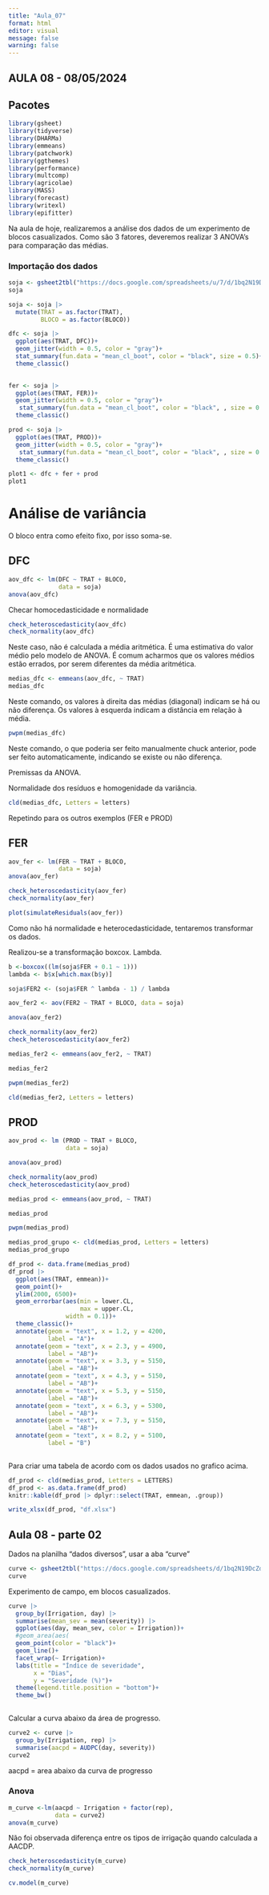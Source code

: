```yaml
---
title: "Aula_07"
format: html
editor: visual
message: false
warning: false
---
```


## AULA 08 - 08/05/2024

## Pacotes

```r
library(gsheet)
library(tidyverse)
library(DHARMa)
library(emmeans)
library(patchwork)
library(ggthemes)
library(performance)
library(multcomp)
library(agricolae)
library(MASS)
library(forecast)
library(writexl)
library(epifitter)
```

Na aula de hoje, realizaremos a análise dos dados de um experimento de blocos casualizados. Como são 3 fatores, deveremos realizar 3 ANOVA's para comparação das médias.

### Importação dos dados

```r
soja <- gsheet2tbl("https://docs.google.com/spreadsheets/u/7/d/1bq2N19DcZdtax2fQW9OHSGMR0X2__Z9T/edit#gid=866852711")
soja
```

```r
soja <- soja |> 
  mutate(TRAT = as.factor(TRAT),
         BLOCO = as.factor(BLOCO))

```

```r
dfc <- soja |> 
  ggplot(aes(TRAT, DFC))+
  geom_jitter(width = 0.5, color = "gray")+
  stat_summary(fun.data = "mean_cl_boot", color = "black", size = 0.5)+
  theme_classic()
  

fer <- soja |> 
  ggplot(aes(TRAT, FER))+
  geom_jitter(width = 0.5, color = "gray")+
   stat_summary(fun.data = "mean_cl_boot", color = "black", , size = 0.5)+
  theme_classic()

prod <- soja |> 
  ggplot(aes(TRAT, PROD))+
  geom_jitter(width = 0.5, color = "gray")+
   stat_summary(fun.data = "mean_cl_boot", color = "black", , size = 0.5)+
  theme_classic()

plot1 <- dfc + fer + prod
plot1
```

# Análise de variância

O bloco entra como efeito fixo, por isso soma-se.

## DFC

```r
aov_dfc <- lm(DFC ~ TRAT + BLOCO,
              data = soja)
anova(aov_dfc)
```

Checar homocedasticidade e normalidade

```r
check_heteroscedasticity(aov_dfc)
check_normality(aov_dfc)
```

Neste caso, não é calculada a média aritmética. É uma estimativa do valor médio pelo modelo de ANOVA. É comum acharmos que os valores médios estão errados, por serem diferentes da média aritmética.

```r
medias_dfc <- emmeans(aov_dfc, ~ TRAT)
medias_dfc
```

Neste comando, os valores à direita das médias (diagonal) indicam se há ou não diferença. Os valores à esquerda indicam a distância em relação à média.

```r
pwpm(medias_dfc)
```

Neste comando, o que poderia ser feito manualmente chuck anterior, pode ser feito automaticamente, indicando se existe ou não diferença.

Premissas da ANOVA.

Normalidade dos resíduos e homogenidade da variância.

```r
cld(medias_dfc, Letters = letters)
```

Repetindo para os outros exemplos (FER e PROD)

## FER

```r
aov_fer <- lm(FER ~ TRAT + BLOCO,
              data = soja)
anova(aov_fer)
```

```r
check_heteroscedasticity(aov_fer)
check_normality(aov_fer)

plot(simulateResiduals(aov_fer))
```

Como não há normalidade e heterocedasticidade, tentaremos transformar os dados.

Realizou-se a transformação boxcox. Lambda.

```r
b <-boxcox((lm(soja$FER + 0.1 ~ 1)))
lambda <- b$x[which.max(b$y)]
```

```r
soja$FER2 <- (soja$FER ^ lambda - 1) / lambda

aov_fer2 <- aov(FER2 ~ TRAT + BLOCO, data = soja)

anova(aov_fer2)

check_normality(aov_fer2)
check_heteroscedasticity(aov_fer2)
```

```r
medias_fer2 <- emmeans(aov_fer2, ~ TRAT)

medias_fer2

pwpm(medias_fer2)

cld(medias_fer2, Letters = letters)
```

## PROD

```r
aov_prod <- lm (PROD ~ TRAT + BLOCO, 
                data = soja)

anova(aov_prod)

check_normality(aov_prod)
check_heteroscedasticity(aov_prod)

medias_prod <- emmeans(aov_prod, ~ TRAT)

medias_prod

pwpm(medias_prod)

medias_prod_grupo <- cld(medias_prod, Letters = letters)
medias_prod_grupo
```

```r
df_prod <- data.frame(medias_prod)
df_prod |> 
  ggplot(aes(TRAT, emmean))+
  geom_point()+
  ylim(2000, 6500)+
  geom_errorbar(aes(min = lower.CL,
                    max = upper.CL,
                width = 0.1))+
  theme_classic()+
  annotate(geom = "text", x = 1.2, y = 4200,
           label = "A")+
  annotate(geom = "text", x = 2.3, y = 4900,
           label = "AB")+
  annotate(geom = "text", x = 3.3, y = 5150,
           label = "AB")+
  annotate(geom = "text", x = 4.3, y = 5150,
           label = "AB")+
  annotate(geom = "text", x = 5.3, y = 5150,
           label = "AB")+
  annotate(geom = "text", x = 6.3, y = 5300,
           label = "AB")+
  annotate(geom = "text", x = 7.3, y = 5150,
           label = "AB")+
  annotate(geom = "text", x = 8.2, y = 5100,
           label = "B")
  
```

Para criar uma tabela de acordo com os dados usados no grafico acima.

```r
df_prod <- cld(medias_prod, Letters = LETTERS)
df_prod <- as.data.frame(df_prod)
knitr::kable(df_prod |> dplyr::select(TRAT, emmean, .group))

write_xlsx(df_prod, "df.xlsx")
```

## Aula 08 - parte 02

Dados na planilha "dados diversos", usar a aba "curve"

```r
curve <- gsheet2tbl("https://docs.google.com/spreadsheets/d/1bq2N19DcZdtax2fQW9OHSGMR0X2__Z9T/edit#gid=1807247585")
curve
```

Experimento de campo, em blocos casualizados.

```r
curve |>
  group_by(Irrigation, day) |> 
  summarise(mean_sev = mean(severity)) |> 
  ggplot(aes(day, mean_sev, color = Irrigation))+
  #geom_area(aes(
  geom_point(color = "black")+
  geom_line()+
  facet_wrap(~ Irrigation)+
  labs(title = "Índice de severidade",
       x = "Dias", 
       y = "Severidade (%)")+
  theme(legend.title.position = "bottom")+
  theme_bw()
  
```

Calcular a curva abaixo da área de progresso.

```r
curve2 <- curve |>
  group_by(Irrigation, rep) |> 
  summarise(aacpd = AUDPC(day, severity))
curve2
```

aacpd = area abaixo da curva de progresso

### Anova

```r
m_curve <-lm(aacpd ~ Irrigation + factor(rep),
             data = curve2)
anova(m_curve)
```

Não foi observada diferença entre os tipos de irrigação quando calculada a AACDP.

```r
check_heteroscedasticity(m_curve)
check_normality(m_curve)
```

```r
cv.model(m_curve)
```
